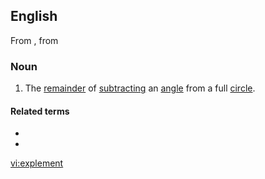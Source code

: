 ==English==
From {{etyl|la|en}} {{m|la|explēmentum}},  from {{m|la|expleō||I fill up}}

===Noun===
{{en-noun}}

# The [[remainder]] of [[subtract]]ing an [[angle]] from a full [[circle]].

====Related terms====
* {{l|en|complement}}
* {{l|en|supplement}}

[[vi:explement]]